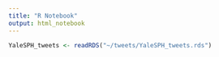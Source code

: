 ```yaml
---
title: "R Notebook"
output: html_notebook
---
```


```r
YaleSPH_tweets <- readRDS("~/tweets/YaleSPH_tweets.rds")
```


